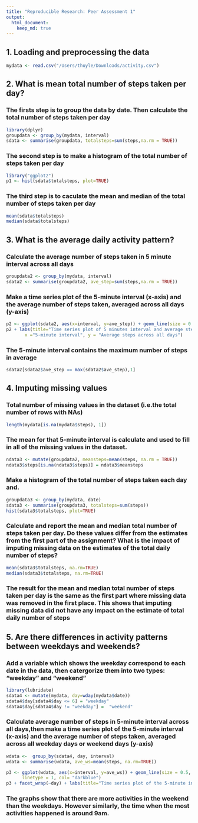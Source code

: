 ```yaml
---
title: "Reproducible Research: Peer Assessment 1"
output: 
  html_document:
    keep_md: true
---
```



## 1. Loading and preprocessing the data

```r
mydata <- read.csv("/Users/thuyle/Downloads/activity.csv")
```


## 2. What is mean total number of steps taken per day?
### The firsts step is to group the data by date. Then calculate the total number of steps taken per day
```r
library(dplyr)
groupdata <- group_by(mydata, interval)
sdata <- summarise(groupdata, totalsteps=sum(steps,na.rm = TRUE))
```
### The second step is to make a histogram of the total number of steps taken per day
```r
library("ggplot2")
p1 <- hist(sdata$totalsteps, plot=TRUE)
```
### The third step is to caculate the mean and median of the total number of steps taken per day
```r
mean(sdata$totalsteps)
median(sdata$totalsteps)
```
## 3. What is the average daily activity pattern?
### Calculate the average number of steps taken in 5 minute interval across all days
```r
groupdata2 <- group_by(mydata, interval)
sdata2 <- summarise(groupdata2, ave_step=sum(steps,na.rm = TRUE))
```
### Make a time series plot of the 5-minute interval (x-axis) and the average number of steps taken, averaged across all days (y-axis)
```r
p2 <- ggplot(sdata2, aes(x=interval, y=ave_step)) + geom_line(size = 0.5, linetype = 1, col= "darkblue") + geom_smooth(method = "loess", span = 0.2)
p2 + labs(title="Time series plot of 5 minutes interval and average steps acrossed all days",
       x ="5-minute interval", y = "Average steps across all days")
```
### The 5-minute interval contains the maximum number of steps in average
```r
sdata2[sdata2$ave_step == max(sdata2$ave_step),1]
```
## 4. Imputing missing values
### Total number of missing values in the dataset (i.e.the total number of rows with NAs)
```r
length(mydata[is.na(mydata$steps), 1])
```
### The mean for that 5-minute interval is calculate and used to fill in all of the missing values in the dataset.  
```r
ndata3 <- mutate(groupdata2, meansteps=mean(steps, na.rm = TRUE))
ndata3$steps[is.na(ndata3$steps)] = ndata3$meansteps
```
### Make a histogram of the total number of steps taken each day and. 
```r
groupdata3 <- group_by(mydata, date)
sdata3 <- summarise(groupdata3, totalsteps=sum(steps))
hist(sdata3$totalsteps, plot=TRUE)
```
### Calculate and report the mean and median total number of steps taken per day. Do these values differ from the estimates from the first part of the assignment? What is the impact of imputing missing data on the estimates of the total daily number of steps?
```r
mean(sdata3$totalsteps, na.rm=TRUE)
median(sdata3$totalsteps, na.rm=TRUE)
```
### The result for the mean and median total number of steps taken per day is the same as the first part where missing data was removed in the first place. This shows that imputing missing data did not have any impact on the estimate of total daily number of steps

## 5. Are there differences in activity patterns between weekdays and weekends?
### Add a variable which shows the weekday correspond to each date in the data, then catergorize them into two types: "weekday" and "weekend"
```r
library(lubridate)
sdata4 <- mutate(mydata, day=wday(mydata$date))
sdata4$day[sdata4$day <= 6] = "weekday" 
sdata4$day[sdata4$day != "weekday"] =  "weekend"
```
### Calculate average number of steps in 5-minute interval across all days,then make a time series plot of the 5-minute interval (x-axis) and the average number of steps taken, averaged across all weekday days or weekend days (y-axis)

```r
wdata <-  group_by(sdata4, day, interval)
wdata <- summarise(wdata, ave_ws=mean(steps, na.rm=TRUE))
```

```r
p3 <- ggplot(wdata, aes(x=interval, y=ave_ws)) + geom_line(size = 0.5, 
      linetype = 1, col= "darkblue") 
p3 + facet_wrap(~day) + labs(title="Time series plot of the 5-minute interval and average steps acrossed all days", x ="5-minute interval", y = "Number of average steps acrossed all days")
```

### The graphs show that there are more activities in the weekend than the weekdays. However similarly, the time when the most activities happened is around 9am.
